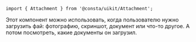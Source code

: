 
```tsx
import { Attachment } from '@consta/uikit/Attachment';
```

Этот компонент можно использовать, когда пользователю нужно загрузить фай: фотографию, скриншот,
документ или что-то другое. А потом посмотреть, какие документы он загрузил.

<AttachmentExampleDescription />
